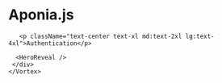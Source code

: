 
<div className="">
  <div className="w-full mx-auto overflow-hidden px-4 py-20 md:py-32 lg:py-56 space-y-16">
    <Vortex
      rangeY={800}
      particleCount={500}
      baseHue={255}
      className="flex items-center flex-col justify-center px-2 md:px-10 py-4 w-full h-full"
    >
     <div className="space-y-4 text-white">
       <h1 className="font-bold text-center text-4xl md:text-5xl lg:text-7xl">
         Aponia.js
       </h1>

       <p className="text-center text-xl md:text-2xl lg:text-4xl">Authentication</p>

      <HeroReveal />
     </div>
    </Vortex>
  </div>

  <div className="relative py-16">
    <div className="absolute top-0 left-0 bottom-0 right-0 -z-10">
      <SparklesCore
        id="tsparticlesfullpage"
        background="transparent"
        minSize={0.6}
        maxSize={1.4}
        particleDensity={100}
        className="w-full h-full"
      />
      </div>
    <FeaturesGrid />
  </div>
</div>
